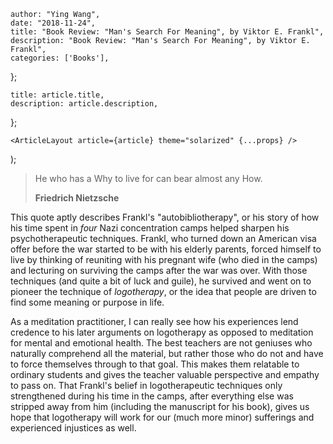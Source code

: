 

    author: "Ying Wang",
    date: "2018-11-24",
    title: "Book Review: "Man's Search For Meaning", by Viktor E. Frankl",
    description: "Book Review: "Man's Search For Meaning", by Viktor E. Frankl",
    categories: ['Books'],
};

    title: article.title,
    description: article.description,
};

    <ArticleLayout article={article} theme="solarized" {...props} />
);


> He who has a Why to live for can bear almost any How.
>
> **Friedrich Nietzsche**

This quote aptly describes Frankl's "autobibliotherapy", or his story of how his
time spent in *four* Nazi concentration camps helped sharpen his
psychotherapeutic techniques. Frankl, who turned down an American visa offer
before the war started to be with his elderly parents, forced himself to live by
thinking of reuniting with his pregnant wife (who died in the camps) and
lecturing on surviving the camps after the war was over. With those techniques
(and quite a bit of luck and guile), he survived and went on to pioneer the
technique of *logotherapy*, or the idea that people are driven to find some
meaning or purpose in life.

As a meditation practitioner, I can really see how his experiences lend credence
to his later arguments on logotherapy as opposed to meditation for mental and
emotional health. The best teachers are not geniuses who naturally comprehend
all the material, but rather those who do not and have to force themselves
through to that goal. This makes them relatable to ordinary students and gives
the teacher valuable perspective and empathy to pass on. That Frankl's belief in
logotherapeutic techniques only strengthened during his time in the camps, after
everything else was stripped away from him (including the manuscript for his
book), gives us hope that logotherapy will work for our (much more minor)
sufferings and experienced injustices as well.
